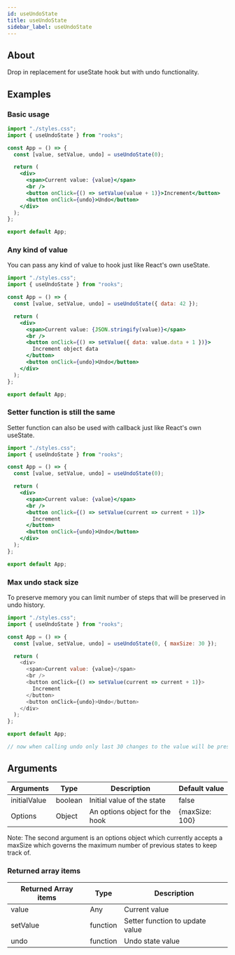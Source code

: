 ```yaml
---
id: useUndoState
title: useUndoState
sidebar_label: useUndoState
---
```


## About

Drop in replacement for useState hook but with undo functionality.

## Examples

### Basic usage

```jsx
import "./styles.css";
import { useUndoState } from "rooks";

const App = () => {
  const [value, setValue, undo] = useUndoState(0);

  return (
    <div>
      <span>Current value: {value}</span>
      <br />
      <button onClick={() => setValue(value + 1)}>Increment</button>
      <button onClick={undo}>Undo</button>
    </div>
  );
};

export default App;
```

### Any kind of value

You can pass any kind of value to hook just like React's own useState.

```jsx
import "./styles.css";
import { useUndoState } from "rooks";

const App = () => {
  const [value, setValue, undo] = useUndoState({ data: 42 });

  return (
    <div>
      <span>Current value: {JSON.stringify(value)}</span>
      <br />
      <button onClick={() => setValue({ data: value.data + 1 })}>
        Increment object data
      </button>
      <button onClick={undo}>Undo</button>
    </div>
  );
};

export default App;
```

### Setter function is still the same

Setter function can also be used with callback just like React's own useState.

```jsx
import "./styles.css";
import { useUndoState } from "rooks";

const App = () => {
  const [value, setValue, undo] = useUndoState(0);

  return (
    <div>
      <span>Current value: {value}</span>
      <br />
      <button onClick={() => setValue(current => current + 1)}>
        Increment
      </button>
      <button onClick={undo}>Undo</button>
    </div>
  );
};

export default App;
```

### Max undo stack size

To preserve memory you can limit number of steps that will be preserved in undo history.

```javascript
import "./styles.css";
import { useUndoState } from "rooks";

const App = () => {
  const [value, setValue, undo] = useUndoState(0, { maxSize: 30 });

  return (
    <div>
      <span>Current value: {value}</span>
      <br />
      <button onClick={() => setValue(current => current + 1)}>
        Increment
      </button>
      <button onClick={undo}>Undo</button>
    </div>
  );
};

export default App;

// now when calling undo only last 30 changes to the value will be preserved
```

## Arguments

| Arguments    | Type    | Description                    | Default value    |
| ------------ | ------- | ------------------------------ | ---------------- |
| initialValue | boolean | Initial value of the state     | false            |
| Options      | Object  | An options object for the hook | \{maxSize: 100\} |

Note: The second argument is an options object which currently accepts a maxSize which governs the maximum number of previous states to keep track of.

### Returned array items

| Returned Array items | Type     | Description                     |
| -------------------- | -------- | ------------------------------- |
| value                | Any      | Current value                   |
| setValue             | function | Setter function to update value |
| undo                 | function | Undo state value                |
